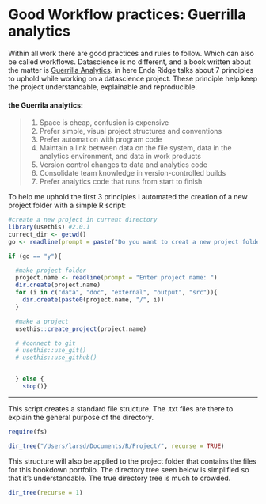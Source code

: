 # Good Workflow practices: Guerrilla analytics

Within all work there are good practices and rules to follow. Which can also be called workflows. Datascience is no different, and a book  written about the matter is [Guerrilla Analytics](https://guerrilla-analytics.net/). in here Enda Ridge talks about 7 principles to uphold while working on a datascience project. These principle help keep the project understandable, explainable and reproducible. 

#### the Guerrila analytics:
 >1. Space is cheap, confusion is expensive
 >1. Prefer simple, visual project structures and conventions
 >3. Prefer automation with program code
 >4. Maintain a link between data on the file system, data in the analytics environment, and data in work products
 >5. Version control changes to data and analytics code
 >6. Consolidate team knowledge in version-controlled builds  
 >7. Prefer analytics code that runs from start to finish
 
 To help me uphold the first 3 principles i automated the creation of a new project folder with a simple R script:
 
```r
#create a new project in current directory
library(usethis) #2.0.1
currect_dir <- getwd()
go <- readline(prompt = paste("Do you want to creat a new project folder at", currect_dir, "? y/n: ", sep = " "))

if (go == "y"){

  #make project folder
  project.name <- readline(prompt = "Enter project name: ")
  dir.create(project.name)
  for (i in c("data", "doc", "external", "output", "src")){
    dir.create(paste0(project.name, "/", i))
  }

  #make a project
  usethis::create_project(project.name)

  # #connect to git
  # usethis::use_git()
  # usethis::use_github()


  } else {
    stop()}
```
 
***

This script creates a standard file structure. The .txt files are there to explain the general purpose of the directory. 
 
```r
require(fs)
```
 

```r
dir_tree("/Users/larsd/Documents/R/Project/", recurse = TRUE)
```
 
 This structure will also be applied to the project folder that contains the files for this bookdown portfolio. The directory tree seen below is simplified so that it's understandable. The true directory tree is much to crowded.

```r
dir_tree(recurse = 1)
```





